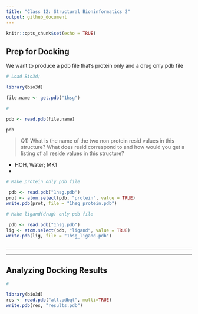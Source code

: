 ```yaml
---
title: "Class 12: Structural Bioninformatics 2"
output: github_document
---
```


```r
knitr::opts_chunk$set(echo = TRUE)
```

## Prep for Docking

We want to produce a pdb file that's protein only and a drug only pdb file

```r

# Load Bio3d; 

library(bio3d)

file.name <- get.pdb("1hsg")

# 

pdb <- read.pdb(file.name)

pdb


```

>Q1) What is the name of the two non protein resid values in this structure? What does resid
correspond to and how would you get a listing of all reside values in this structure? 

- HOH, Water; MK1
- 

```r
# Make protein only pdb file

 pdb <- read.pdb("1hsg.pdb")
prot <- atom.select(pdb, "protein", value = TRUE)
write.pdb(prot, file = "1hsg_protein.pdb")


```


```r
# Make ligand(drug) only pdb file

 pdb <- read.pdb("1hsg.pdb")
lig <- atom.select(pdb, "ligand", value = TRUE)
write.pdb(lig, file = "1hsg_ligand.pdb")



```

*******************************************************
*******************************************************

## Analyzing Docking Results

```r
# 

library(bio3d)
res <- read.pdb("all.pdbqt", multi=TRUE)
write.pdb(res, "results.pdb")




```

















